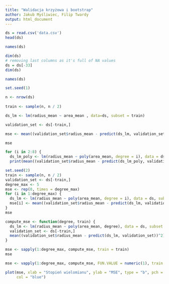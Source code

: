 ```yaml
---
title: "Walidacja krzyżowa i bootstrap"
author: Jakub Myśliwiec, Filip Twardy
output: html_document
---
```


```r
ds = read.csv('data.csv')
head(ds)
```


```r
names(ds)
```

```r
dim(ds)
# removing last columns as it's full of NA values
ds = ds[-33]
dim(ds)
```

```r
names(ds)
```


```r
set.seed(1)

n <- nrow(ds)
  
train <- sample(n, n / 2)

ds_lm <- lm(radius_mean ~ area_mean , data=ds, subset = train)

validation_set <- ds[-train,]

mse <- mean((validation_set$radius_mean - predict(ds_lm, validation_set))^2)

mse
```

```r
for (i in 2:8) {
  ds_lm_poly <- lm(radius_mean ~ poly(area_mean, degree = i), data = ds,  subset = train) 
  print(mean((validation_set$radius_mean - predict(ds_lm_poly, validation_set))^2)) }
```

```r
set.seed(2)
train <- sample(n, n / 2)
validation_set <- ds[-train,]
degree_max <- 5
mse <- rep(0, times = degree_max)
for (i in 1:degree_max) {
  ds_lm <- lm(radius_mean ~ poly(area_mean, degree = i), data = ds, subset = train)
  mse[i] <- mean((validation_set$radius_mean - predict(ds_lm, validation_set))^2)
}
mse
```

```r
compute_mse <- function(degree, train) {
  ds_lm <- lm(radius_mean ~ poly(area_mean, degree), data = ds, subset = train)
  validation_set <- ds[-train,]
  mean((validation_set$radius_mean - predict(ds_lm, validation_set))^2)
}

mse <- sapply(1:degree_max, compute_mse, train = train)
mse
```


```r
mse <- vapply(1:degree_max, compute_mse, FUN.VALUE = numeric(1), train = train)
```



```r
plot(mse, xlab = "Stopień wielomianu", ylab = "MSE", type = "b", pch = 20, 
     col = "blue")
```







